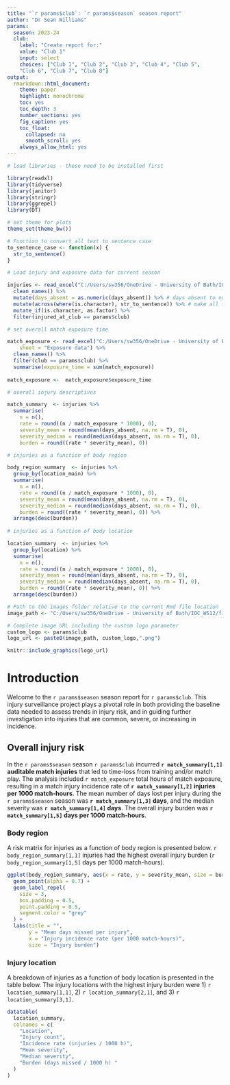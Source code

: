 ```yaml
---
title: "`r params$club`: `r params$season` season report"
author: "Dr Sean Williams"
params:
  season: 2023-24
  club: 
    label: "Create report for:"
    value: "Club 1"
    input: select
    choices: ["Club 1", "Club 2", "Club 3", "Club 4", "Club 5",
    "Club 6", "Club 7", "Club 8"]
output:
  rmarkdown::html_document:
    theme: paper
    highlight: monochrome
    toc: yes
    toc_depth: 3
    number_sections: yes
    fig_caption: yes
    toc_float:
      collapsed: no
      smooth_scroll: yes
    always_allow_html: yes
---
```


```r

# load libraries - these need to be installed first

library(readxl)
library(tidyverse)
library(janitor)
library(stringr)
library(ggrepel)
library(DT)

# set theme for plots
theme_set(theme_bw())

# Function to convert all text to sentence case
to_sentence_case <- function(x) {
  str_to_sentence()
}

# Load injury and exposure data for current season 

injuries <- read_excel("C:/Users/sw356/OneDrive - University of Bath/IOC_WS12/data/example_match_injury_data.xlsx") %>% 
  clean_names() %>% 
  mutate(days_absent = as.numeric(days_absent)) %>% # days absent to numeric
  mutate(across(where(is.character), str_to_sentence)) %>% # make all text sentence case
  mutate_if(is.character, as.factor) %>% 
  filter(injured_at_club == params$club)

# set overall match exposure time

match_exposure <- read_excel("C:/Users/sw356/OneDrive - University of Bath/IOC_WS12/data/example_match_injury_data.xlsx", 
    sheet = "Exposure data") %>% 
  clean_names() %>% 
  filter(club == params$club) %>% 
  summarise(exposure_time = sum(match_exposure))
  
match_exposure <-  match_exposure$exposure_time

# overall injury descriptives

match_summary  <- injuries %>%
  summarise(
    n = n(),
    rate = round((n / match_exposure * 1000), 0),
    severity_mean = round(mean(days_absent, na.rm = T), 0),
    severity_median = round(median(days_absent, na.rm = T), 0),
    burden = round((rate * severity_mean), 0))

# injuries as a function of body region

body_region_summary  <- injuries %>%
  group_by(location_main) %>% 
  summarise(
    n = n(),
    rate = round((n / match_exposure * 1000), 0),
    severity_mean = round(mean(days_absent, na.rm = T), 0),
    severity_median = round(median(days_absent, na.rm = T), 0),
    burden = round((rate * severity_mean), 0)) %>% 
  arrange(desc(burden))
  
# injuries as a function of body location

location_summary  <- injuries %>%
  group_by(location) %>% 
  summarise(
    n = n(),
    rate = round((n / match_exposure * 1000), 0),
    severity_mean = round(mean(days_absent, na.rm = T), 0),
    severity_median = round(median(days_absent, na.rm = T), 0),
    burden = round((rate * severity_mean), 0)) %>% 
  arrange(desc(burden))

```

```r
# Path to the images folder relative to the current Rmd file location
image_path <- "C:/Users/sw356/OneDrive - University of Bath/IOC_WS12/figures/"

# Complete image URL including the custom logo parameter
custom_logo <- params$club
logo_url <- paste0(image_path, custom_logo,".png")

knitr::include_graphics(logo_url)

```

# Introduction

Welcome to the `r params$season` season report for `r params$club`. This injury surveillance project plays a pivotal role in both providing the baseline data needed to assess trends in injury risk, and in guiding further investigation into injuries that are common, severe, or increasing in incidence.

## Overall injury risk

In the `r params$season` season `r params$club` incurred **`r match_summary[1,1]` auditable match injuries** that led to time-loss from training and/or match play. The analysis included `r match_exposure` total hours of match exposure, resulting in a match injury incidence rate of **`r match_summary[1,2]` injuries per 1000 match‐hours**. The mean number of days lost per injury during the `r params$season` season was **`r match_summary[1,3]` days**, and the median severity was **`r match_summary[1,4]` days**. The overall injury burden was **`r match_summary[1,5]` days per 1000 match‐hours**.

### Body region

A risk matrix for injuries as a function of body region is presented below. `r body_region_summary[1,1]` injuries had the highest overall injury burden (`r body_region_summary[1,5]` days per 1000 match-hours).

```r

ggplot(body_region_summary, aes(x = rate, y = severity_mean, size = burden, label = location_main)) +
  geom_point(alpha = 0.7) +
  geom_label_repel(
    size = 3, 
    box.padding = 0.5, 
    point.padding = 0.5, 
    segment.color = "grey"
  ) +
  labs(title = "",
       y = "Mean days missed per injury",
       x = "Injury incidence rate (per 1000 match-hours)",
       size = "Injury burden")
```

### Injury location

A breakdown of injuries as a function of body location is presented in the table below. The injury locations with the highest injury burden were 1) `r location_summary[1,1]`, 2) `r location_summary[2,1]`, and 3) `r location_summary[3,1]`.

```r
datatable(
  location_summary,
  colnames = c(
    "Location",
    "Injury count",
    "Incidence rate (injuries / 1000 h)",
    "Mean severity",
    "Median severity",
    "Burden (days missed / 1000 h) "
  )
) 
```